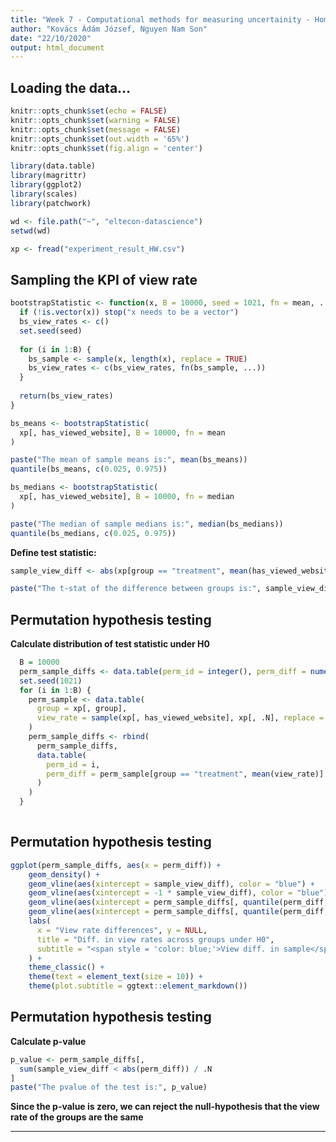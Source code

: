 ```yaml
---
title: "Week 7 - Computational methods for measuring uncertainity - Homework"
author: "Kovács Ádám József, Nguyen Nam Son"
date: "22/10/2020"
output: html_document
---
```


## Loading the data...

```r
knitr::opts_chunk$set(echo = FALSE)
knitr::opts_chunk$set(warning = FALSE)
knitr::opts_chunk$set(message = FALSE)
knitr::opts_chunk$set(out.width = '65%')
knitr::opts_chunk$set(fig.align = 'center')

library(data.table)
library(magrittr)
library(ggplot2)
library(scales)
library(patchwork)

wd <- file.path("~", "eltecon-datascience")
setwd(wd)

xp <- fread("experiment_result_HW.csv")

```

## Sampling the KPI of view rate

```r

bootstrapStatistic <- function(x, B = 10000, seed = 1021, fn = mean, ...) {
  if (!is.vector(x)) stop("x needs to be a vector")
  bs_view_rates <- c()
  set.seed(seed)
  
  for (i in 1:B) {
    bs_sample <- sample(x, length(x), replace = TRUE)
    bs_view_rates <- c(bs_view_rates, fn(bs_sample, ...))
  }
  
  return(bs_view_rates)
}

bs_means <- bootstrapStatistic(
  xp[, has_viewed_website], B = 10000, fn = mean
)

paste("The mean of sample means is:", mean(bs_means))
quantile(bs_means, c(0.025, 0.975))

bs_medians <- bootstrapStatistic(
  xp[, has_viewed_website], B = 10000, fn = median
)

paste("The median of sample medians is:", median(bs_medians))
quantile(bs_medians, c(0.025, 0.975))

```
**Define test statistic:**

```r

sample_view_diff <- abs(xp[group == "treatment", mean(has_viewed_website)] - xp[group == "control", mean(has_viewed_website)])

paste("The t-stat of the difference between groups is:", sample_view_diff)

```

## Permutation hypothesis testing

**Calculate distribution of test statistic under H0**

```r

  B = 10000
  perm_sample_diffs <- data.table(perm_id = integer(), perm_diff = numeric())
  set.seed(1021)
  for (i in 1:B) {
    perm_sample <- data.table(
      group = xp[, group],
      view_rate = sample(xp[, has_viewed_website], xp[, .N], replace = FALSE)
    )
    perm_sample_diffs <- rbind(
      perm_sample_diffs,
      data.table(
        perm_id = i,
        perm_diff = perm_sample[group == "treatment", mean(view_rate)] - perm_sample[group == "control", mean(view_rate)]
      )
    )
  }
  
```

## Permutation hypothesis testing

```r

ggplot(perm_sample_diffs, aes(x = perm_diff)) +
    geom_density() +
    geom_vline(aes(xintercept = sample_view_diff), color = "blue") +
    geom_vline(aes(xintercept = -1 * sample_view_diff), color = "blue") +
    geom_vline(aes(xintercept = perm_sample_diffs[, quantile(perm_diff, 0.025)]), color = "red") +
    geom_vline(aes(xintercept = perm_sample_diffs[, quantile(perm_diff, 0.975)]), color = "red") +
    labs(
      x = "View rate differences", y = NULL,
      title = "Diff. in view rates across groups under H0",
      subtitle = "<span style = 'color: blue;'>View diff. in sample</span> vs <span style = 'color: red;'>95% CI</span>"
    ) +
    theme_classic() +
    theme(text = element_text(size = 10)) +
    theme(plot.subtitle = ggtext::element_markdown())

```

## Permutation hypothesis testing

**Calculate p-value**
```r
p_value <- perm_sample_diffs[,
  sum(sample_view_diff < abs(perm_diff)) / .N
]
paste("The pvalue of the test is:", p_value)

```
**Since the p-value is zero, we can reject the null-hypothesis that the view rate of the groups are the same**

***
